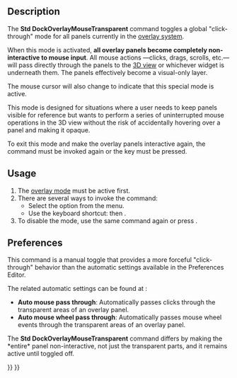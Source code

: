<languages/>
<translate>

{{Docnav
|[[Std_DockOverlayToggleTransparent|Std DockOverlayToggleTransparent]]
|[[Std_DockOverlayToggleLeft|Std DockOverlayToggleLeft]]
|[[Std_View_Menu|Std View Menu]]
|IconL=
|IconR=Std_DockOverlayToggleLeft.svg
|IconC=Freecad.svg
}}

{{GuiCommand
|Name=Std DockOverlayMouseTransparent
|MenuLocation=View → Dock panel overlay → Bypass mouse events in docked overlay windows
|Workbenches=All
|Shortcut={{KEY|T}} {{KEY|T}}
|Version=1.0
|SeeAlso=[[Std_DockOverlayAll]]
}}

==Description==

The '''Std DockOverlayMouseTransparent''' command toggles a global "click-through" mode for all panels currently in the [[Std_DockOverlayAll|overlay system]].

When this mode is activated, '''all overlay panels become completely non-interactive to mouse input'''. All mouse actions —clicks, drags, scrolls, etc.— will pass directly through the panels to the [[3D_view|3D view]] or whichever widget is underneath them. The panels effectively become a visual-only layer.

The mouse cursor will also change to indicate that this special mode is active.

This mode is designed for situations where a user needs to keep panels visible for reference but wants to perform a series of uninterrupted mouse operations in the 3D view without the risk of accidentally hovering over a panel and making it opaque.

To exit this mode and make the overlay panels interactive again, the command must be invoked again or the {{KEY|Esc}} key must be pressed.

==Usage==

# The [[Std_DockOverlayAll|overlay mode]] must be active first.
# There are several ways to invoke the command:
#* Select the {{MenuCommand|View → Dock panel overlay → Bypass mouse events in docked overlay windows}} option from the menu.
#* Use the keyboard shortcut: {{KEY|T}} then {{KEY|T}}.
# To disable the mode, use the same command again or press {{KEY|Esc}}.

==Preferences==

This command is a manual toggle that provides a more forceful "click-through" behavior than the automatic settings available in the Preferences Editor.

The related automatic settings can be found at {{MenuCommand|Edit → Preferences... → Display → UI → Overlay}}:
* '''Auto mouse pass through''': Automatically passes clicks through the transparent areas of an overlay panel.
* '''Auto mouse wheel pass through''': Automatically passes mouse wheel events through the transparent areas of an overlay panel.

The '''Std DockOverlayMouseTransparent''' command differs by making the *entire* panel non-interactive, not just the transparent parts, and it remains active until toggled off.

{{Docnav
|[[Std_DockOverlayToggleTransparent|Std DockOverlayToggleTransparent]]
|[[Std_DockOverlayToggleLeft|Std DockOverlayToggleLeft]]
|[[Std_View_Menu|Std View Menu]]
|IconL=
|IconR=Std_DockOverlayToggleLeft.svg
|IconC=Freecad.svg
}}

</translate>
{{Std_Base_navi{{#translation:}}}}
{{Userdocnavi{{#translation:}}}}